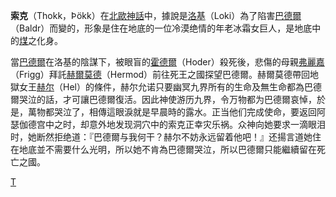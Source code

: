 '''索克'''（Thokk，Þökk）在[[北歐神話|北歐神話]]中，據說是[[洛基|洛基]]（Loki）為了陷害[[巴德爾|巴德爾]]（Baldr）而變的，形象是住在地底的一位冷漠绝情的年老冰霜女巨人，是地底中的[[煤|煤]]之化身。

當[[巴德爾|巴德爾]]在洛基的陰謀下，被眼盲的[[霍德爾|霍德爾]]（Hoder）殺死後，悲傷的母親[[弗麗嘉|弗麗嘉]]（Frigg）拜託[[赫爾莫德|赫爾莫德]]（Hermod）前往死王之國探望巴德爾。赫爾莫德帶回地獄女王[[赫尔_(北欧神话)|赫尔]]（Hel）的條件，赫尔允诺只要幽冥九界所有的生命及無生命都為巴德爾哭泣的話，才可讓巴德爾復活。因此神使游历九界，令万物都为巴德爾哀悼，於是，萬物都哭泣了，相傳這眼淚就是早晨時的露水。正当他们完成使命，要返回阿瑟伽德宫中之时，却意外地发现洞穴中的索克正幸灾乐祸。众神向她要求一滴眼泪时，她断然拒绝道：『巴德爾与我何干？赫尔不妨永远留着他吧！』还揚言道她住在地底並不需要什么光明，所以她不肯為巴德爾哭泣，所以巴德爾只能繼續留在死亡之國。

{{北歐神話}}
{{北歐神話小作品}}

[[Category:北歐巨人|T]]